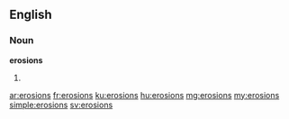 ==English==

===Noun===
'''erosions'''

# {{plural of|erosion}}

[[ar:erosions]]
[[fr:erosions]]
[[ku:erosions]]
[[hu:erosions]]
[[mg:erosions]]
[[my:erosions]]
[[simple:erosions]]
[[sv:erosions]]